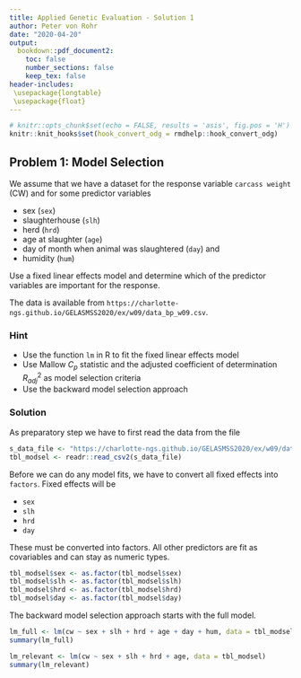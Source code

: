 ```yaml
---
title: Applied Genetic Evaluation - Solution 1
author: Peter von Rohr
date: "2020-04-20"
output:
  bookdown::pdf_document2:
    toc: false
    number_sections: false
    keep_tex: false
header-includes:
 \usepackage{longtable}
 \usepackage{float}
---
```


```r
# knitr::opts_chunk$set(echo = FALSE, results = 'asis', fig.pos = 'H')
knitr::knit_hooks$set(hook_convert_odg = rmdhelp::hook_convert_odg)
```

## Problem 1: Model Selection
We assume that we have a dataset for the response variable `carcass weight` (CW) and for some predictor variables

* sex (`sex`)
* slaughterhouse (`slh`)
* herd (`hrd`)
* age at slaughter (`age`)
* day of month when animal was slaughtered (`day`) and
* humidity (`hum`)

Use a fixed linear effects model and determine which of the predictor variables are important for the response. 

The data is available from `https://charlotte-ngs.github.io/GELASMSS2020/ex/w09/data_bp_w09.csv`. 


### Hint
* Use the function `lm` in R to fit the fixed linear effects model
* Use Mallow $C_p$ statistic and the adjusted coefficient of determination $R_{adj}^2$ as model selection criteria
* Use the backward model selection approach


### Solution
As preparatory step we have to first read the data from the file

```r
s_data_file <- "https://charlotte-ngs.github.io/GELASMSS2020/ex/w09/data_bp_w09.csv"
tbl_modsel <- readr::read_csv2(s_data_file)
```

Before we can do any model fits, we have to convert all fixed effects into `factors`. Fixed effects will be

* `sex`
* `slh`
* `hrd`
* `day`

These must be converted into factors. All other predictors are fit as covariables and can stay as numeric types.

```r
tbl_modsel$sex <- as.factor(tbl_modsel$sex)
tbl_modsel$slh <- as.factor(tbl_modsel$slh)
tbl_modsel$hrd <- as.factor(tbl_modsel$hrd)
tbl_modsel$day <- as.factor(tbl_modsel$day)
```


The backward model selection approach starts with the full model. 

```r
lm_full <- lm(cw ~ sex + slh + hrd + age + day + hum, data = tbl_modsel)
summary(lm_full)
```

```r
lm_relevant <- lm(cw ~ sex + slh + hrd + age, data = tbl_modsel)
summary(lm_relevant)
```

